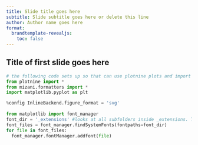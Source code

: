 ```yaml
---
title: Slide title goes here
subtitle: Slide subtitle goes here or delete this line
author: Author name goes here
format:
  brandtemplate-revealjs:
    toc: false
---
```


## Title of first slide goes here

```python
# the following code sets up so that can use plotnine plots and import the font files from the template
from plotnine import *
from mizani.formatters import *
import matplotlib.pyplot as plt

%config InlineBackend.figure_format = 'svg'
 
from matplotlib import font_manager
font_dir = '_extensions' #looks at all subfolders inside _extensions. This is where the font files should be copied.
font_files = font_manager.findSystemFonts(fontpaths=font_dir)
for file in font_files:
  font_manager.fontManager.addfont(file)
```